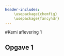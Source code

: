 ```yaml
---
header-includes:
    \usepackage{chemfig}
    \usepackage{fancyhdr}
---
```


#Kemi aflevering 1

## Opgave 1

\begin{equation}
\chemname{\chemfig{H_3C-[1]CH_2-[-1]CH_2-[1]C(=[2]O)-[-1]O-[1]CH_2-[-1]CH_3}}{Dufter af ananas}
\end{equation}

\begin{equation}
\chemname{\chemfig{H_3C-[1]C(=[2]O)-[-1]O-[1]CH_2-[-1]CH_2-[1]CH_2-[-1]CH_2-[1]CH_3}}{Dufter af banan}
\end{equation}
